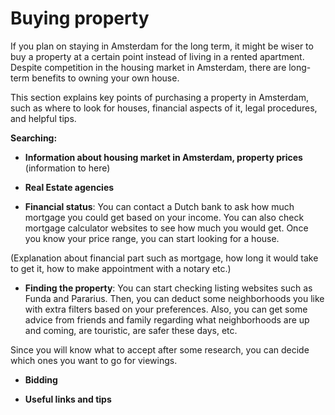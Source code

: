 # Buying property
If you plan on staying in Amsterdam for the long term, it might be wiser to buy a property at a certain point instead of living in a rented apartment. Despite competition in the housing market in Amsterdam, there are long-term benefits to owning your own house. 

This section explains key points of purchasing a property in Amsterdam, such as where to look for houses, financial aspects of it, legal procedures, and helpful tips. 

**Searching:**

- **Information about housing market in Amsterdam, property prices**
(information to here)

- **Real Estate agencies** 

- **Financial status**: You can contact a Dutch bank to ask how much mortgage you could get based on your income. You can also check mortgage calculator websites to see how much you would get. Once you know your price range, you can start looking for a house. 

(Explanation about financial part such as mortgage, how long it would take to get it, how to make appointment with a notary etc.)

- **Finding the property**:  You can start checking listing websites such as Funda and Pararius. Then, you can deduct some neighborhoods you like with extra filters based on your preferences. Also, you can get some advice from friends and family regarding what neighborhoods are up and coming, are touristic, are safer these days, etc. 

Since you will know what to accept after some research, you can decide which ones you want to go for viewings. 

- **Bidding**

- **Useful links and tips** 
